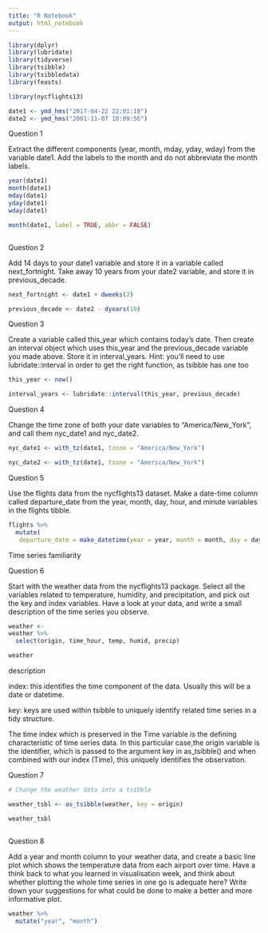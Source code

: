 ```yaml
---
title: "R Notebook"
output: html_notebook
---
```


```r

library(dplyr)
library(lubridate)
library(tidyverse)
library(tsibble)
library(tsibbledata)
library(feasts)

library(nycflights13)

```


```r


date1 <- ymd_hms("2017-04-22 22:01:18")
date2 <- ymd_hms("2001-11-07 10:09:56")

```

Question 1

Extract the different components (year, month, mday, yday, wday) from the variable date1. Add the labels to the month and do not abbreviate the month labels. 


```r

year(date1)
month(date1)
mday(date1)
yday(date1)
wday(date1)

month(date1, label = TRUE, abbr = FALSE)



```

Question 2

Add 14 days to your date1 variable and store it in a variable called next_fortnight. Take away 10 years from your date2 variable, and store it in previous_decade.


```r

next_fortnight <- date1 + dweeks(2)

previous_decade <- date2 - dyears(10)

```

Question 3

Create a variable called this_year which contains today’s date. Then create an interval object which uses this_year and the previous_decade variable you made above. Store it in interval_years. Hint: you’ll need to use lubridate::interval in order to get the right function, as tsibble has one too

```r
this_year <- now()

interval_years <- lubridate::interval(this_year, previous_decade)


```


Question 4

Change the time zone of both your date variables to “America/New_York”, and call them nyc_date1 and nyc_date2. 


```r
nyc_date1 <- with_tz(date1, tzone = "America/New_York")

nyc_date2 <- with_tz(date1, tzone = "America/New_York")


```

Question 5

Use the flights data from the nycflights13 dataset. Make a date-time column called departure_date from the year, month, day, hour, and minute variables in the flights tibble. 

```r

flights %>%
  mutate(
   departure_date = make_datetime(year = year, month = month, day = day, hour = hour, min = minute))

```


Time series familiarity

Question 6

Start with the weather data from the nycflights13 package. Select all the variables related to temperature, humidity, and precipitation, and pick out the key and index variables. Have a look at your data, and write a small description of the time series you observe. 


```r
weather <-
weather %>%
  select(origin, time_hour, temp, humid, precip)

weather


```

description

index: this identifies the time component of the data. Usually this will be a date or datetime.

key: keys are used within tsibble to uniquely identify related time series in a tidy structure.


The time index which is preserved in the Time variable is the defining characteristic of time series data. In this particular case,the origin variable is the identifier, which is passed to the argument key in as_tsibble() and when combined with our index (Time), this uniquely identifies the observation.



Question 7
 

```r
# Change the weather data into a tsibble

weather_tsbl <- as_tsibble(weather, key = origin)

weather_tsbl



```

Question 8

Add a year and month column to your weather data, and create a basic line plot which shows the temperature data from each airport over time. Have a think back to what you learned in visualisation week, and think about whether plotting the whole time series in one go is adequate here? Write down your suggestions for what could be done to make a better and more informative plot. 


```r

weather %>%
  mutate("year", "month")


```

































































